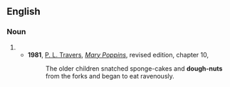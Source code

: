 {{also|doughnut}}
==English==

===Noun===
{{en-noun|head=[[dough]]-[[nut]]}}

# {{archaic spelling of|en|doughnut}}
#* '''1981''', [[w:P. L. Travers|P. L. Travers]], [[w:Mary Poppins|''Mary Poppins'']], revised edition, chapter 10,
#*: The older children snatched sponge-cakes and '''dough-nuts''' from the forks and began to eat ravenously.